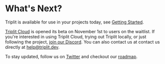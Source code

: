 # What's Next?

Triplit is available for use in your projects today, see [Getting Started](/getting-started).

[Triplit Cloud](/triplit-cloud) is opened its beta on November 1st to users on the waitlist. If you're interested in using Triplit Cloud, trying out Triplit locally, or just following the project, [join our Discord](/waitlist). You can also contact us at contact us directly at help@triplit.dev.

To stay updated, follow us on [Twitter](https://twitter.com/triplit_dev) and checkout our [roadmap](https://triplit.dev/roadmap).
